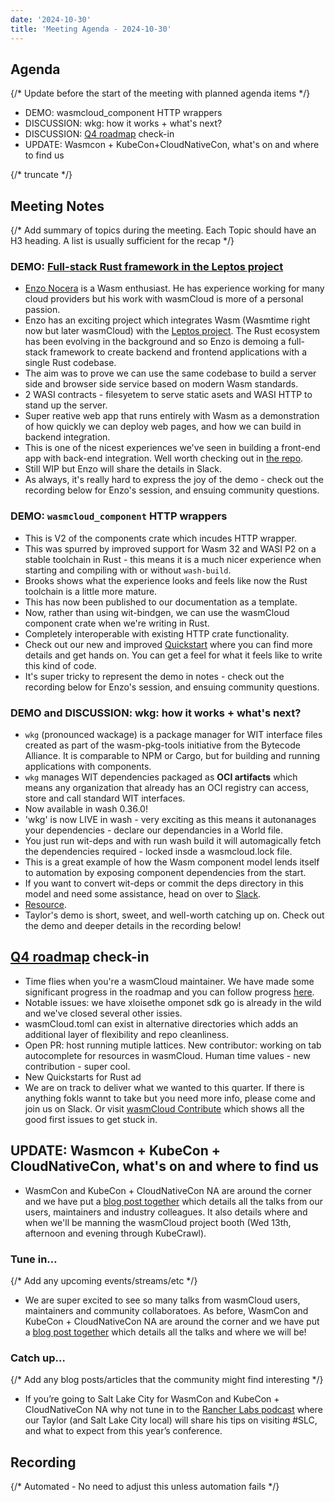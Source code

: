 ```yaml
---
date: '2024-10-30'
title: 'Meeting Agenda - 2024-10-30'
---
```


## Agenda

{/* Update before the start of the meeting with planned agenda items */}

- DEMO: wasmcloud_component HTTP wrappers
- DISCUSSION: wkg: how it works + what's next?
- DISCUSSION: [Q4 roadmap](https://wasmcloud.com/docs/roadmap/) check-in
- UPDATE: Wasmcon + KubeCon+CloudNativeCon, what's on and where to find us

{/* truncate */}

## Meeting Notes

{/* Add summary of topics during the meeting. Each Topic should have an H3 heading. A list is usually sufficient for the recap */}

### DEMO: [Full-stack Rust framework in the Leptos project](https://github.com/leptos-rs/leptos/pull/3063)

- [Enzo Nocera](https://github.com/raskyld) is a Wasm enthusiast. He has experience working for many cloud providers but his work with wasmCloud is more of a personal passion.
- Enzo has an exciting project which integrates Wasm (Wasmtime right now but later wasmCloud) with the [Leptos project](https://www.leptos.dev/). The Rust ecosystem has been evolving in the background and so Enzo is demoing a full-stack framework to create backend and frontend applications with a single Rust codebase.
- The aim was to prove we can use the same codebase to build a server side and browser side service based on modern Wasm standards.
- 2 WASI contracts - filesyetem to serve static asets and WASI HTTP to stand up the server.
- Super reative web app that runs entirely with Wasm as a demonstration of how quickly we can deploy web pages, and how we can build in backend integration.
- This is one of the nicest experiences we've seen in building a front-end app with back-end integration. Well worth checking out in [the repo](https://github.com/raskyld/leptos-wasmcloud).
- Still WIP but Enzo will share the details in Slack.
- As always, it's really hard to express the joy of the demo - check out the recording below for Enzo's session, and ensuing community questions.

### DEMO: `wasmcloud_component` HTTP wrappers

- This is V2 of the components crate which incudes HTTP wrapper.
- This was spurred by improved support for Wasm 32 and WASI P2 on a stable toolchain in Rust - this means it is a much nicer experience when starting and compiling with or without `wash-build`.
- Brooks shows what the experience looks and feels like now the Rust toolchain is a little more mature.
- This has now been published to our documentation as a template.
- Now, rather than using wit-bindgen, we can use the wasmCloud component crate when we're writing in Rust.
- Completely interoperable with existing HTTP crate functionality.
- Check out our new and improved [Quickstart](https://wasmcloud.com/docs/tour/hello-world) where you can find more details and get hands on. You can get a feel for what it feels like to write this kind of code.
- It's super tricky to represent the demo in notes - check out the recording below for Enzo's session, and ensuing community questions.

### DEMO and DISCUSSION: wkg: how it works + what's next?

- `wkg` (pronounced wackage) is a package manager for WIT interface files created as part of the wasm-pkg-tools initiative from the Bytecode Alliance. It is comparable to NPM or Cargo, but for building and running applications with components.
- `wkg` manages WIT dependencies packaged as **OCI artifacts** which means any organization that already has an OCI registry can access, store and call standard WIT interfaces.
- Now available in wash 0.36.0!
- 'wkg' is now LIVE in wash - very exciting as this means it autonanages your dependencies - declare our dependancies in a World file.
- You just run wit-deps and with run wash build it will automagically fetch the dependencies required - locked insde a wasmcloud.lock file.
- This is a great example of how the Wasm component model lends itself to automation by exposing component dependencies from the start.
- If you want to convert wit-deps or commit the deps directory in this model and need some assistance, head on over to [Slack](https://wasmcloud.slack.com/).
- [Resource](https://docs.rs/wash-lib/0.30.0/wash_lib/parser/struct.WasmcloudDotToml.html#structfield.package_config).
- Taylor's demo is short, sweet, and well-worth catching up on. Check out the demo and deeper details in the recording below!


## [Q4 roadmap](https://wasmcloud.com/docs/roadmap/) check-in

- Time flies when you're a wasmCloud maintainer. We have made some significant progress in the roadmap and you can follow progress [here](https://wasmcloud.com/docs/roadmap/).
- Notable issues: we have xloisethe omponet sdk go is already in the wild and we've closed several other issies.
- wasmCloud.toml can exist in alternative directories which adds an additional layer of flexibility and repo cleanliness.
- Open PR: host running mutiple lattices. New contributor: working on tab autocomplete for resources in wasmCloud. Human time values - new contribution - super cool.
- New Quickstarts for Rust ad
- We are on track to deliver what we wanted to this quarter. If there is anything fokls wannt to take but you need more info, please come and join us on Slack. Or visit [wasmCloud Contribute](https://github.com/wasmcloud/wasmcloud/contribute) which shows all the good first issues to get stuck in.

## UPDATE: Wasmcon + KubeCon + CloudNativeCon, what's on and where to find us

- WasmCon and KubeCon + CloudNativeCon NA are around the corner and we have put a [blog post together](https://wasmcloud.com/blog/2024-10-30-wasmcloud-at-kubecon-na-2024) which details all the talks from our users, maintainers and industry colleagues. It also details where and when we'll be manning the wasmCloud project booth (Wed 13th, afternoon and evening through KubeCrawl).

### Tune in…

{/* Add any upcoming events/streams/etc */}

- We are super excited to see so many talks from wasmCloud users, maintainers and community collaboratoes. As before, WasmCon and KubeCon + CloudNativeCon NA are around the corner and we have put a [blog post together](https://wasmcloud.com/blog/2024-10-30-wasmcloud-at-kubecon-na-2024) which details all the talks and where we will be!

### Catch up…

{/* Add any blog posts/articles that the community might find interesting */}

- If you’re going to Salt Lake City for WasmCon and KubeCon + CloudNativeCon NA why not tune in to the [Rancher Labs podcast](https://www.youtube.com/watch?v=Ikm2aWsihto) where our Taylor (and Salt Lake City local) will share his tips on visiting #SLC, and what to expect from this year’s conference.

## Recording

{/* Automated - No need to adjust this unless automation fails */}

<YouTube url="https://www.youtube.com/watch?v=SAAyukYJGeY" />
